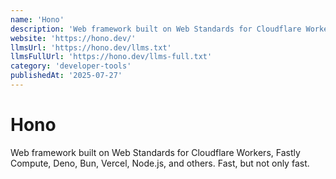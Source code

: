 ```yaml
---
name: 'Hono'
description: 'Web framework built on Web Standards for Cloudflare Workers, Fastly Compute, Deno, Bun, Vercel, Node.js, and others. Fast, but not only fast.'
website: 'https://hono.dev/'
llmsUrl: 'https://hono.dev/llms.txt'
llmsFullUrl: 'https://hono.dev/llms-full.txt'
category: 'developer-tools'
publishedAt: '2025-07-27'
---
```


# Hono

Web framework built on Web Standards for Cloudflare Workers, Fastly Compute, Deno, Bun, Vercel, Node.js, and others. Fast, but not only fast.
